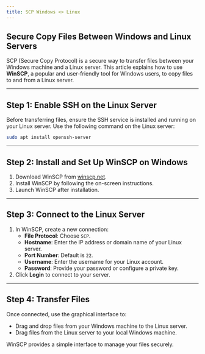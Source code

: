 ```yaml
---
title: SCP Windows <> Linux
---
```


## Secure Copy Files Between Windows and Linux Servers

SCP (Secure Copy Protocol) is a secure way to transfer files between your Windows machine and a Linux server. This article explains how to use **WinSCP**, a popular and user-friendly tool for Windows users, to copy files to and from a Linux server.

---

## Step 1: Enable SSH on the Linux Server

Before transferring files, ensure the SSH service is installed and running on your Linux server. Use the following command on the Linux server:

```bash
sudo apt install openssh-server
```

---

## Step 2: Install and Set Up WinSCP on Windows

1. Download WinSCP from [winscp.net](https://winscp.net/).
2. Install WinSCP by following the on-screen instructions.
3. Launch WinSCP after installation.

---

## Step 3: Connect to the Linux Server

1. In WinSCP, create a new connection:
   - **File Protocol**: Choose `SCP`.
   - **Hostname**: Enter the IP address or domain name of your Linux server.
   - **Port Number**: Default is `22`.
   - **Username**: Enter the username for your Linux account.
   - **Password**: Provide your password or configure a private key.
2. Click **Login** to connect to your server.

---

## Step 4: Transfer Files

Once connected, use the graphical interface to:

- Drag and drop files from your Windows machine to the Linux server.
- Drag files from the Linux server to your local Windows machine.

WinSCP provides a simple interface to manage your files securely.
